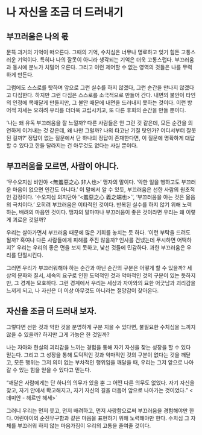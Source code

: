 # 나 자신을 조금 더 드러내기

## 부끄러움은 나의 몫

문뜩 과거의 기억이 떠오른다. 그때의 기억, 수치심은 너무나 명료하고 잊기 힘든 고통스러운 기억이다. 특히나 나의 잘못이 아니라 생각되는 기억은 더욱 고통스럽다. 부끄러움과 동시에 분노가 치밀어 오른다. 그리고 이런 제어할 수 없는 영역의 것들은 나를 무력하게 만든다.

그럼에도 스스로를 탓하며 앞으로 그런 실수를 하지 않겠다, 그런 순간을 만나지 않겠다고 다짐한다. 하지만 그런 다짐은 스스로를 소극적으로 만들어 간다. 내면의 불안이 타인의 인정에 목매달게 만들지만, 그 불안 때문에 내면을 드러내지 못하는 것이다. 이런 방어적 자세는 오히려 우리를 더더욱 고립시키고, 또 다른 후회의 순간을 만들 뿐이다.

‘나는 왜 유독 부끄러움을 잘 느낄까? 다른 사람들은 안 그런 것 같은데, 모든 순간을 의연하게 이겨내는 것 같은데, 왜 나만 그럴까? 나의 타고난 기질 탓인가? 어디서부터 잘못된 걸까?’ 정답이 없는 질문에서 단 하나의 정답이 존재한다면, 이 질문에 명확하게 대답할 수 있다고 한들 달라지는 건 아무것도 없다는 사실 뿐이다.

## 부끄러움을 모르면, 사람이 아니다.

‘무수오지심 비인야 \<無羞惡之心 非人也>’ 맹자의 말이다. ‘악한 일을 행하고도 부끄러운 마음이 없으면 인간도 아니다.’ 이 말에서 알 수 있듯, 부끄러움은 선한 사람의 원초적인 감정이다. ‘수오지심 의지단야 '\<羞惡之心 義之端也>`’, ‘부끄러움을 아는 것은 옮음의 극치이다.’ 오히려 부끄러움은 이타적인 것이다. 반복된 실수를 하지 않기 위해 노력하는, 배려의 마음인 것이다. 맹자의 말마따나 부끄러움이 좋은 것이라면 우리는 왜 이렇게 괴로운 것일까?

우리는 살아가면서 부끄러움 때문에 많은 기회를 놓치는 듯 하다. ‘이런 부탁을 드려도 될까? 혹여나 다른 사람들에게 피해를 주진 않을까? 인사를 건넸는데 무시하면 어떡하지?’ 우리는 우리의 좋은 면을 보지 못하고, 낯선 것들에 민감하다. 과한 부끄러움은 우리를 단절시킨다.

그러면 우리가 부끄러워해야 하는 순간과 아닌 순간의 구분은 어떻게 할 수 있을까? 세상의 문화와 질서, 세속의 요구로 인한 도덕적인 것과 악마적인 것의 구분이 있는 듯하지만, 그 경계는 모호하다. 그런 경계에서 우리는 세상과 자아와의 묘한 어긋남과 괴리감을 느끼게 되고, 나 자신은 더 이상 아무것도 아니라는 절망감이 찾아온다.

## 자신을 조금 더 드러내 보자.

그렇다면 선한 것과 악한 것을 분명하게 구분 지을 수 있다면, 불필요한 수치심을 느끼지 않을 수 있을까? 하지만 그게 가능은 한 것일까?

나는 자아와 현실의 괴리감을 느끼는 경험을 통해 자기 자신을 찾는 성장을 할 수 있다 믿는다. 그리고 그 성장을 통해 도덕적인 것과 악마적인 것의 구분이 없다는 것을 깨닫고, 모든 행위는 그저 의미 없는 부차적인 행위임을 깨달을 때, 우리는 그저 앞으로 나아갈 수 있는 힘을 얻을 수 있다고 믿는다.

“깨달은 사람에게는 단 하나의 의무가 있을 뿐 그 어떤 다른 의무도 없었다. 자기 자신을 찾고, 자기 안에서 확고해지고, 자기 자신의 길을 더듬어 앞으로 나아가는 것이었다.” \<데미안 - 헤르만 헤세>`

그러니 우리는 먼저 웃고, 먼저 배려하고, 먼저 사랑함으로써 부끄러움을 경험해야만 한다. 어린아이의 순진무구함과 같은 마음을 표현하기 위해 노력해야만 한다. 수치심 그 자체를 부끄러워 하지 않는 마음가짐이 우리의 고통을 줄여줄 것이다.
